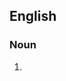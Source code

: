 {{also|mise en scene|mise-en-scène|mise en scène}}
==English==

===Noun===
{{en-noun|mises-en-scene}}

# {{alternative spelling of|en|mise en scène}}